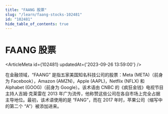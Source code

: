 ```yaml
---
title: "FAANG 股票"
slug: "/learn/faang-stocks-102481"
id: "102481"
hide_table_of_contents: true
---
```



# FAANG 股票

<ArticleMeta id={102481} updatedAt={'2023-09-26 13:59:00'} />
<div className='border-solid border-b border-t-0 my-4 border-[var(--ifm-color-gray-300)]' />

在金融领域，“FAANG” 是指五家美国知名科技公司的股票：Meta (META)（前身为 Facebook），Amazon (AMZN)，Apple (AAPL)，Netflix (NFLX) 和 Alphabet (GOOG)（前身为 Google）。该术语由 CNBC 的《疯狂金钱》电视节目主持人吉姆·克莱雷在 2013 年广为流传，他称赞这些公司在各自市场上完全占据主导地位。最初，该术语使用的是 “FANG”，而在 2017 年时，苹果公司（缩写中的第二个 “A”）被添加进来。
